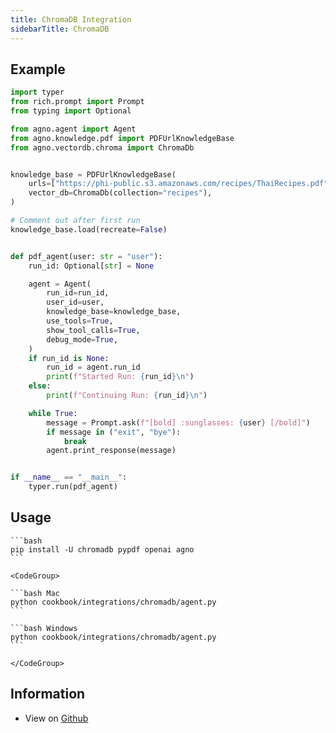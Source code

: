```yaml
---
title: ChromaDB Integration
sidebarTitle: ChromaDB
---
```


## Example

```python
import typer
from rich.prompt import Prompt
from typing import Optional

from agno.agent import Agent
from agno.knowledge.pdf import PDFUrlKnowledgeBase
from agno.vectordb.chroma import ChromaDb


knowledge_base = PDFUrlKnowledgeBase(
    urls=["https://phi-public.s3.amazonaws.com/recipes/ThaiRecipes.pdf"],
    vector_db=ChromaDb(collection="recipes"),
)

# Comment out after first run
knowledge_base.load(recreate=False)


def pdf_agent(user: str = "user"):
    run_id: Optional[str] = None

    agent = Agent(
        run_id=run_id,
        user_id=user,
        knowledge_base=knowledge_base,
        use_tools=True,
        show_tool_calls=True,
        debug_mode=True,
    )
    if run_id is None:
        run_id = agent.run_id
        print(f"Started Run: {run_id}\n")
    else:
        print(f"Continuing Run: {run_id}\n")

    while True:
        message = Prompt.ask(f"[bold] :sunglasses: {user} [/bold]")
        if message in ("exit", "bye"):
            break
        agent.print_response(message)


if __name__ == "__main__":
    typer.run(pdf_agent)

```

## Usage

<Steps>
  <Snippet file="create-venv-step.mdx" />

  <Step title="Install libraries">

    ```bash
    pip install -U chromadb pypdf openai agno
    ```

  </Step>

  <Step title="Run ChromaDB Agent">

    <CodeGroup>

    ```bash Mac
    python cookbook/integrations/chromadb/agent.py
    ```

    ```bash Windows
    python cookbook/integrations/chromadb/agent.py
    ```

    </CodeGroup>

  </Step>

</Steps>

## Information

- View on [Github](https://github.com/phidatahq/agno/tree/main/cookbook/integrations/chromadb/agent.py)
